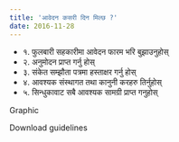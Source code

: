 ```yaml
---
title: 'आवेदन कसरी दिन मिल्छ ?'
date: 2016-11-28
---
```


- १. फुलबारी सहकारीमा आवेदन फारम भरि बुझाउनुहोस्
- २. अनुमोदन प्राप्त गर्नु होस्
- ३. संकेत सम्झौता पत्रमा हस्ताक्षर गर्नु होस्
- ४. आवश्यक संस्थागत तथा कानुनी करहरु तिर्नुहोस्
- ५. सिन्धुकावाट सबै आवश्यक सामग्री प्राप्त गनुहोस्

Graphic

Download guidelines

